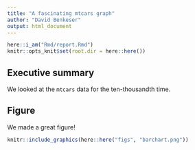 ```yaml
---
title: "A fascinating mtcars graph"
author: "David Benkeser"
output: html_document
---
```


```r
here::i_am("Rmd/report.Rmd")
knitr::opts_knit$set(root.dir = here::here())
```

## Executive summary

We looked at the `mtcars` data for the ten-thousandth time. 

## Figure

We made a great figure!

```r
knitr::include_graphics(here::here("figs", "barchart.png"))
```